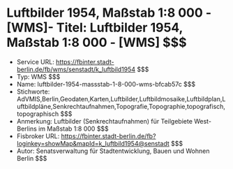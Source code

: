 # Luftbilder 1954, Maßstab 1:8 000 - [WMS]- Titel: Luftbilder 1954, Maßstab 1:8 000 - [WMS] $$$
- Service URL: https://fbinter.stadt-berlin.de/fb/wms/senstadt/k_luftbild1954 $$$
- Typ: WMS $$$
- Name: luftbilder-1954-massstab-1-8-000-wms-bfcab57c $$$
- Stichworte: AdVMIS,Berlin,Geodaten,Karten,Luftbilder,Luftbildmosaike,Luftbildplan,Luftbildpläne,Senkrechtaufnahmen,Topografie,Topographie,topografisch,topographisch $$$
- Anmerkung: Luftbilder (Senkrechtaufnahmen) für Teilgebiete West-Berlins im Maßstab 1:8 000 $$$
- Fisbroker URL: https://fbinter.stadt-berlin.de/fb?loginkey=showMap&mapId=k_luftbild1954@senstadt $$$
- Autor: Senatsverwaltung für Stadtentwicklung, Bauen und Wohnen Berlin $$$

